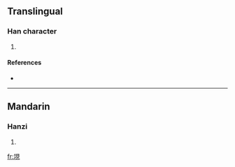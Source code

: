 ==Translingual==

===Han character===
{{Han char|rn=32|rad=土|as=07|sn=10|four=|canj=土月山山 (GBUU)}}

# {{defn|Han|sort=土07}}

====References====
* {{Han ref|kx=0228.320|dkj=05089|dj=0464.390|hdz=10444.030|uh=57B7|ud=22455}}

----

==Mandarin==

===Hanzi===
{{cmn-hanzi|pin=[[xiàn]] ([[xian4]])|wg=hsien<sup>4</sup>}}

# {{defn|Mandarin|sort=土07}}

[[fr:垷]]